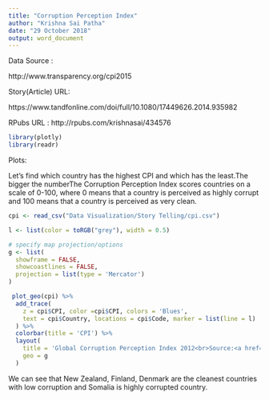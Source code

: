 ---
title: "Corruption Perception Index"
author: "Krishna Sai Patha"
date: "29 October 2018"
output: word_document
---
Data Source : 

http://www.transparency.org/cpi2015

Story(Article) URL: 

https://www.tandfonline.com/doi/full/10.1080/17449626.2014.935982


RPubs URL : http://rpubs.com/krishnasai/434576


```{r setup, include=FALSE}
library(plotly)
library(readr)

```



Plots:

Let's find which country has the highest CPI and which has the least.The bigger the numberThe Corruption Perception Index scores countries on a scale of 0-100, where 0 means that a country is perceived as highly corrupt and 100 means that a country is perceived as very clean.

```{r}
cpi <- read_csv("Data Visualization/Story Telling/cpi.csv")

l <- list(color = toRGB("grey"), width = 0.5)

# specify map projection/options
g <- list(
  showframe = FALSE,
  showcoastlines = FALSE,
  projection = list(type = 'Mercator')
)

 plot_geo(cpi) %>%
  add_trace(
    z = cpi$CPI, color =cpi$CPI, colors = 'Blues',
    text = cpi$Country, locations = cpi$Code, marker = list(line = l)
  ) %>%
  colorbar(title = 'CPI') %>%
  layout(
    title = 'Global Corruption Perception Index 2012<br>Source:<a href="http://www.transparency.org/cpi2015">CPI Data</a>Article:<a href="https://www.tandfonline.com/doi/full/10.1080/17449626.2014.935982">TandFonline</a>',
    geo = g
  )
```

We can see that New Zealand, Finland, Denmark are the cleanest countries with low corruption and Somalia is highly corrupted country.
